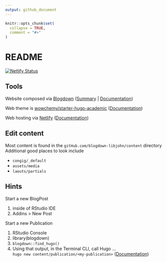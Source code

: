 ```yaml
---
output: github_document
---
```


<!-- README.md is generated from README.Rmd. Please edit that file -->

```r
knitr::opts_chunk$set(
  collapse = TRUE,
  comment = "#>"
)
```

# README

<!-- badges: start -->
[![Netlify Status](https://api.netlify.com/api/v1/badges/e278b076-1ffe-4e77-9d33-9cca90618dc0/deploy-status)](https://app.netlify.com/sites/libjohn/deploys)

<!-- badges: end -->

## Tools

Website composed via [Blogdown](https://pkgs.rstudio.com/blogdown/) ([Summary](https://www.rstudio.com/blog/blogdown-v1.0/) | [Documentation](https://pkgs.rstudio.com/blogdown/))

Web theme is [wowchemy/starter-hugo-academic](https://github.com/wowchemy/starter-hugo-academic) ([Documentation](https://wowchemy.com/docs/getting-started/customization/))

Web hosting via [Netlify](https://www.netlify.com/) ([Documentation](https://bookdown.org/yihui/blogdown/netlify.html))


## Edit content

Most content is found in the `gitHub.com/blogdown-libjohn/content` directory
Additional good places to look include

- `congig/_default`
- `assets/media`
- `laouts/partials`

## Hints

Start a new BlogPost 

1. inside of RStudio IDE
1. Addins > New Post

Start a new Publication

1. RStudio Console
1. library(blogdown)
1. `blogdown::find_hugo()`
1. Using that output, in the Terminal CLI, call Hugo ... <br>`hugo new content/publication/<my-publication>` ([Documentation](https://wowchemy.com/docs/content/publications/#command-line))

